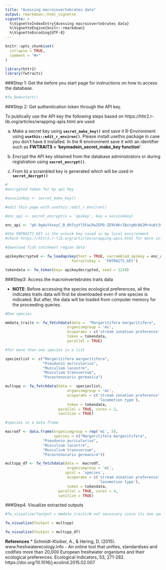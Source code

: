 ```yaml
---
title: "Acessing macroinvertebrates data"
output: rmarkdown::html_vignette
vignette: >
  %\VignetteIndexEntry{Acessing macroinvertebrates data}
  %\VignetteEngine{knitr::rmarkdown}
  %\VignetteEncoding{UTF-8}
---
```


```r
knitr::opts_chunk$set(
  collapse = TRUE,
  comment = "#>"
)
```

```r
library(httr2)
library(fwtraits)
```

###Step 1: Get the before you start page for instructions on how to access the database.

```r
#fw_be4ustart()
```

###Step 2: Get authentication token through the API key.

To publically use the API key the following steps based on https://httr2.r-lib.org/articles/wrapping-apis.html are used

a) Make a secret key using **`secret_make_key()`** and save it R-Environment using 
**`usethis::edit_r_environ()`**. Please install usethis package in case you don't have it installed. In the R environment save it with an identifier such as **FWTRAITS = 'keymadein_secret_make_key function'**.

b) Encrypt the API key obtained from the database administrators or during registration using 
**`secret_encrypt()`**.

c) From b) a scrambled key is generated which will be used in **`secret_decrypt()`**


```r

#
#encrypted token for my api key

#sessionkey <- secret_make_key()

#edit this page with usethis::edit_r_environ()

#enc_api <- secret_encrypt(x = 'apikey', key = sessionkey)

enc_api <- "p6-9gAvYXveyC_B_0hTzyYl5FwLRwZEPD-ZE9Y4KrIBstgNc8K2Mr4u6t39LGZ2E1m9SOw"

#the FWTRAITS_KEY is the unlock key saved in my local environment
#check https://httr2.r-lib.org/articles/wrapping-apis.html for more information

#download fish catchment region data

apikeydecrypted <- fw_loadapikey(test = TRUE, sacrambled_apikey = enc_api,
                              fwtraitskey =  'FWTRAITS_KEY')

tokendata <- fw_token(key= apikeydecrypted, seed = 1234)

```

###Step3: Access the macroinvertebrates traits data

* **NOTE**: Before accessing the species ecological preferences, all the indicates traits data will first be downloaded even if one species is indicated. But after, the data will be loaded from computer memory for the proceeding queries. 

```r

#One species 

mmdata_traits <- fw_fetchdata(data =  "Margaritifera margaritifera",
                            organismgroup = 'mi',
                            ecoparams = c('stream zonation preference','locomotion type'),
                            token = tokendata,
                            parallel = TRUE)

#for more than one species in a list 

specieslist <- c("Margaritifera margaritifera",
                 "Pseudunio auricularius",
                 "Musculium lacustre",
                 "Musculium transversum",
                 "Parastenocaris germanica")

multspp <- fw_fetchdata(data =  specieslist,
                            organismgroup = 'mi',
                            ecoparams = c('stream zonation preference',
                                          'locomotion type'),
                            token = tokendata,
                        parallel = TRUE, cores = 2,
                        sanitize = TRUE)

#species in a data frame 

macrodf <- data.frame(organismgroup = rep('mi', 5),
                      species = c("Margaritifera margaritifera",
                 "Pseudunio auricularius",
                 "Musculium lacustre",
                 "Musculium transversum",
                 "Parastenocaris germanica"))

multspp_df <- fw_fetchdata(data =  macrodf,
                            organismgroup = 'mi',
                           spcol = 'species',
                            ecoparams = c('stream zonation preference',
                                          'locomotion type'),
                            token = tokendata,
                        parallel = TRUE, cores = 4,
                        sanitize = TRUE)

```

###Step4. Visualize extracted outputs

```r

#fw_visualize(foutput = mmdata_traits)# not necessary since its one species

fw_visualize(foutput = multspp)

fw_visualize(foutput = multspp_df)

```

**References**
* Schmidt-Kloiber, A., & Hering, D. (2015). www.freshwaterecology.info - An online tool that unifies, standardises and codifies more than 20,000 European freshwater organisms and their ecological preferences. Ecological Indicators, 53, 271-282. https://doi.org/10.1016/j.ecolind.2015.02.007

